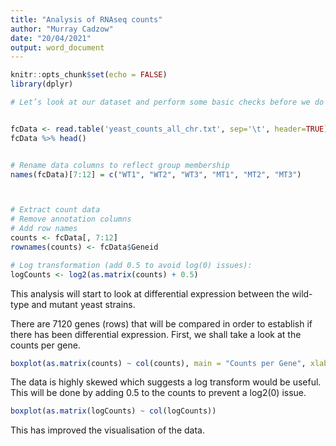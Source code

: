 ```yaml
---
title: "Analysis of RNAseq counts"
author: "Murray Cadzow"
date: "20/04/2021"
output: word_document
---
```


```r
knitr::opts_chunk$set(echo = FALSE)
library(dplyr)
```


```r
# Let’s look at our dataset and perform some basic checks before we do a differential expression analysis.


fcData <- read.table('yeast_counts_all_chr.txt', sep='\t', header=TRUE)
fcData %>% head()


# Rename data columns to reflect group membership
names(fcData)[7:12] = c("WT1", "WT2", "WT3", "MT1", "MT2", "MT3")



# Extract count data
# Remove annotation columns
# Add row names
counts <- fcData[, 7:12]
rownames(counts) <- fcData$Geneid

# Log transformation (add 0.5 to avoid log(0) issues):
logCounts <- log2(as.matrix(counts) + 0.5)

```


This analysis will start to look at differential expression between the wild-type and mutant yeast strains.

There are 7120 genes (rows) that will be compared in order to establish if there has been differential expression. First, we shall take a look at the counts per gene.






```r
boxplot(as.matrix(counts) ~ col(counts), main = "Counts per Gene", xlab = "Strain", ylab = "Count")
```


The data is highly skewed which suggests a log transform would be useful. This will be done by adding 0.5 to the counts to prevent a log2(0) issue.



```r
boxplot(as.matrix(logCounts) ~ col(logCounts))
```

This has improved the visualisation of the data.
